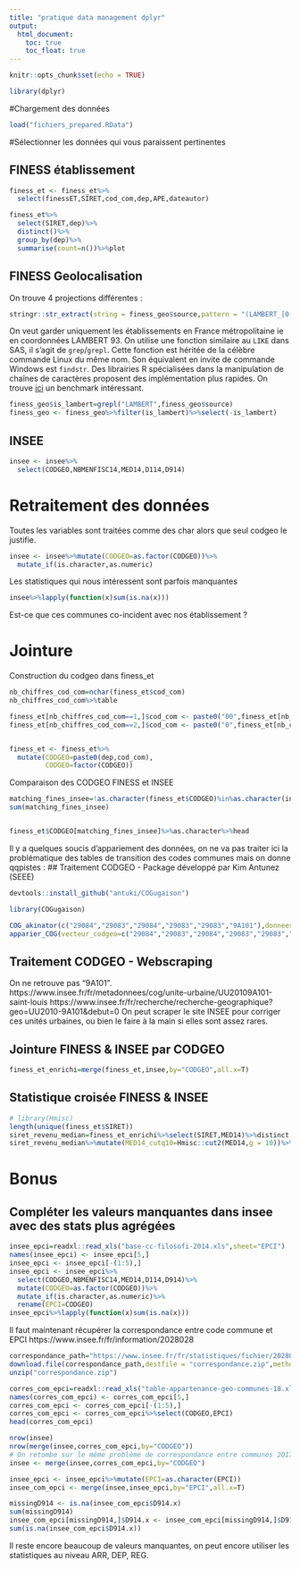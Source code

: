 ```yaml
---
title: "pratique data management dplyr"
output: 
  html_document:
    toc: true
    toc_float: true
---
```


```r
knitr::opts_chunk$set(echo = TRUE)
```

```r
library(dplyr)
```

#Chargement des données
```r
load("fichiers_prepared.RData")
```

#Sélectionner les données qui vous paraissent pertinentes

## FINESS établissement
```r
finess_et <- finess_et%>%
  select(finessET,SIRET,cod_com,dep,APE,dateautor)

```


```r
finess_et%>%
  select(SIRET,dep)%>%
  distinct()%>%
  group_by(dep)%>%
  summarise(count=n())%>%plot
```


## FINESS Geolocalisation

On trouve 4 projections différentes : 

```r
stringr::str_extract(string = finess_geo$source,pattern = "(LAMBERT_[0-9]+)|(UTM_N[0-9]+)")%>%table
```

On veut garder uniquement les établissements en France métropolitaine ie en coordonnées LAMBERT 93.
On utilise une fonction similaire au `LIKE` dans SAS, il s'agit de `grep`/`grepl`. Cette fonction est héritée de la célèbre commande Linux du même nom. Son équivalent en invite de commande Windows est `findstr`.
Des librairies R spécialisées dans la manipulation de chaînes de caractères proposent des implémentation plus rapides. On trouve <a href="https://rpubs.com/jonclayden/regex-performance">ici</a> un benchmark intéressant.


```r
finess_geo$is_lambert=grepl("LAMBERT",finess_geo$source)
finess_geo <- finess_geo%>%filter(is_lambert)%>%select(-is_lambert)
```

## INSEE

```r
insee <- insee%>%
  select(CODGEO,NBMENFISC14,MED14,D114,D914)
```


# Retraitement des données

Toutes les variables sont traitées comme des char alors que seul codgeo le justifie.

```r
insee <- insee%>%mutate(CODGEO=as.factor(CODGEO))%>%
  mutate_if(is.character,as.numeric)

```


Les statistiques qui nous intéressent sont parfois manquantes

```r
insee%>%lapply(function(x)sum(is.na(x)))
```


Est-ce que ces communes co-incident avec nos établissement ?

# Jointure

Construction du codgeo dans finess_et
```r
nb_chiffres_cod_com=nchar(finess_et$cod_com)
nb_chiffres_cod_com%>%table

finess_et[nb_chiffres_cod_com==1,]$cod_com <- paste0("00",finess_et[nb_chiffres_cod_com==1,]$cod_com)
finess_et[nb_chiffres_cod_com==2,]$cod_com <- paste0("0",finess_et[nb_chiffres_cod_com==2,]$cod_com)


finess_et <- finess_et%>%
  mutate(CODGEO=paste0(dep,cod_com),
         CODGEO=factor(CODGEO))
```

Comparaison des CODGEO FINESS et INSEE

```r

matching_fines_insee=!as.character(finess_et$CODGEO)%in%as.character(insee$CODGEO)
sum(matching_fines_insee)


finess_et$CODGEO[matching_fines_insee]%>%as.character%>%head
```

Il y a quelques soucis d'appariement des données, on ne va pas traiter ici la problématique des tables de transition des codes communes mais on donne qqpistes :
## Traitement CODGEO - Package développé par Kim Antunez (SEEE)

```r
devtools::install_github("antuki/COGugaison")
```

```r
library(COGugaison)
```

```r
COG_akinator(c("29084","29083","29084","29083","29083","9A101"),donnees_insee = T)
apparier_COG(vecteur_codgeo=c("29084","29083","29084","29083","29083","9A101"),COG=2014)$absent_de_COG
```

## Traitement CODGEO - Webscraping

On ne retrouve pas "9A101".
https://www.insee.fr/fr/metadonnees/cog/unite-urbaine/UU20109A101-saint-louis
https://www.insee.fr/fr/recherche/recherche-geographique?geo=UU2010-9A101&debut=0
On peut scraper le site INSEE pour corriger ces unités urbaines, ou bien le faire à la main si elles sont assez rares.

## Jointure FINESS & INSEE par CODGEO

```r
finess_et_enrichi=merge(finess_et,insee,by="CODGEO",all.x=T)
```

## Statistique croisée FINESS & INSEE

```r
# library(Hmisc)
length(unique(finess_et$SIRET))
siret_revenu_median=finess_et_enrichi%>%select(SIRET,MED14)%>%distinct
siret_revenu_median%>%mutate(MED14_cutq10=Hmisc::cut2(MED14,g = 10))%>%group_by(MED14_cutq10)%>%summarise(count=length(unique(SIRET)))%>%plot
```


# Bonus

## Compléter les valeurs manquantes dans insee avec des stats plus agrégées

```r
insee_epci=readxl::read_xls("base-cc-filosofi-2014.xls",sheet="EPCI")
names(insee_epci) <- insee_epci[5,]
insee_epci <- insee_epci[-(1:5),]
insee_epci <- insee_epci%>%
  select(CODGEO,NBMENFISC14,MED14,D114,D914)%>%
  mutate(CODGEO=as.factor(CODGEO))%>%
  mutate_if(is.character,as.numeric)%>%
  rename(EPCI=CODGEO)
insee_epci%>%lapply(function(x)sum(is.na(x)))

```

Il faut maintenant récupérer la correspondance entre code commune et EPCI
https://www.insee.fr/fr/information/2028028

```r
correspondance_path="https://www.insee.fr/fr/statistiques/fichier/2028028/table-appartenance-geo-communes-18.zip"
download.file(correspondance_path,destfile = "correspondance.zip",method="libcurl")
unzip("correspondance.zip")
```

```r
corres_com_epci=readxl::read_xls("table-appartenance-geo-communes-18.xls")
names(corres_com_epci) <- corres_com_epci[5,]
corres_com_epci <- corres_com_epci[-(1:5),]
corres_com_epci <- corres_com_epci%>%select(CODGEO,EPCI)
head(corres_com_epci)
```


```r
nrow(insee)
nrow(merge(insee,corres_com_epci,by="CODGEO"))
# On retombe sur le même problème de correspondance entre communes 2017 et communes 2014
insee <- merge(insee,corres_com_epci,by="CODGEO")
```

```r
insee_epci <- insee_epci%>%mutate(EPCI=as.character(EPCI))
insee_com_epci <- merge(insee,insee_epci,by="EPCI",all.x=T)

missingD914 <- is.na(insee_com_epci$D914.x)
sum(missingD914)
insee_com_epci[missingD914,]$D914.x <- insee_com_epci[missingD914,]$D914.y
sum(is.na(insee_com_epci$D914.x))
```

Il reste encore beaucoup de valeurs manquantes, on peut encore utiliser les statistiques au niveau ARR, DEP, REG.
